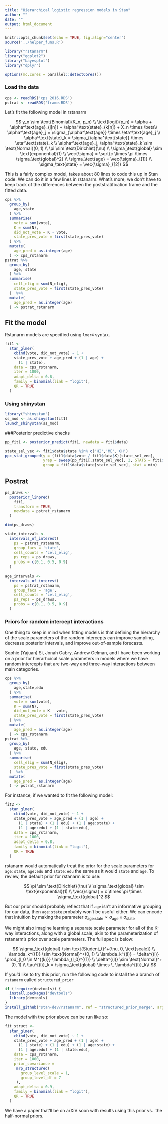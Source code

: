 ```yaml
---
title: "Hierarchical logistic regression models in Stan"
author: ""
date: ""
output: html_document
---
```


```r
knitr::opts_chunk$set(echo = TRUE, fig.align="center")
source('../helper_funs.R')
```

```r
library("rstanarm")
library("ggplot2")
library("bayesplot")
library("dplyr")
```

```r
options(mc.cores = parallel::detectCores())
```


### Load the data

```r
cps <- readRDS('cps_2016.RDS')
pstrat <- readRDS('frame.RDS')
```

Let's fit the following model in rstanarm

$$
y_n \sim \text{Binomial}(K_n, p_n) \\
\text{logit}(p_n) = \alpha + \alpha^\text{age}_{j[n]} +
\alpha^\text{state}_{k[n]} +
X_n \times \beta\\
\alpha^\text{age}_j = \sigma_{\alpha^\text{age}} \times \eta^\text{age}_j \\
\alpha^\text{state}_k = \sigma_{\alpha^\text{state}} \times \eta^\text{state}_k \\
\alpha^\text{age}_j, \alpha^\text{state}_k \sim \text{Normal}(0, 1) \\
\pi \sim \text{Dirichlet}(\nu) \\
\sigma_\text{global} \sim \text{exponential}(1) \\
\vec{\sigma} = \sqrt{c \times \pi \times \sigma_\text{global}^2} \\
\sigma_\text{age} = \vec{\sigma}_{[1]} \\
\sigma_\text{state} = \vec{\sigma}_{[2]}
$$

This is a fairly complex model, takes about 80 lines to code this up in Stan code.
We can do it in a few lines in rstanarm. What's more, we don't have to keep track
of the differences between the poststratification frame and the fitted data.

```r
cps %>%
  group_by(
    age,state
  ) %>%
  summarise(
    vote = sum(vote),
    K = sum(N),
    did_not_vote = K - vote,
    state_pres_vote = first(state_pres_vote)
  ) %>%
  mutate(
    age_pred = as.integer(age)
  ) -> cps_rstanarm
pstrat %>%
  group_by(
    age, state
  ) %>%
  summarise(
    cell_elig = sum(N_elig),
    state_pres_vote = first(state_pres_vote)
  )  %>%
  mutate(
    age_pred = as.integer(age)
  ) -> pstrat_rstanarm
```

## Fit the model

Rstanarm models are specified using `lmer4` syntax.

```r
fit1 <-
  stan_glmer(
    cbind(vote, did_not_vote) ~ 1 +
    state_pres_vote + age_pred + (1 | age) +
      (1 | state),
    data = cps_rstanarm,
    iter = 1000,
    adapt_delta = 0.8,
    family = binomial(link = "logit"),
    QR = TRUE
  )
```

### Using shinystan

```r
library("shinystan")
ss_mod <- as.shinystan(fit1)
launch_shinystan(ss_mod)
```

###Posterior predictive checks

```r
pp_fit1 <- posterior_predict(fit1, newdata = fit1$data) 

state_sel_vec <- fit1$data$state %in% c('HI','ME','OH')
ppc_stat_grouped(y = (fit1$data$vote / fit1$data$K)[state_sel_vec], 
                 yrep = sweep(pp_fit1[,state_sel_vec], 2, STATS = fit1$data$K[state_sel_vec], FUN = '/'),
                 group = fit1$data$state[state_sel_vec], stat = min)
```

## Postrat 

```r
ps_draws <- 
  posterior_linpred(
    fit1,
    transform = TRUE,
    newdata = pstrat_rstanarm
  )

dim(ps_draws)

state_intervals <-
  intervals_of_interest(
    ps = pstrat_rstanarm,
    group_facs = 'state',
    cell_counts = 'cell_elig',
    ps_reps = ps_draws,
    probs = c(0.1, 0.5, 0.9)
  )
    
age_intervals <-
  intervals_of_interest(
    ps = pstrat_rstanarm,
    group_facs = 'age',
    cell_counts = 'cell_elig',
    ps_reps = ps_draws,
    probs = c(0.1, 0.5, 0.9)
  )
```

### Priors for random intercept interactions

One thing to keep in mind when fitting models is that
defining the hierarchy of the scale parameters of the
random intercepts can improve sampling, decrease 
posterior intervals, and improve out-of-sample
forecasts.

Sophie (Yajuan) Si, Jonah Gabry, Andrew Gelman, and I have
been working on a prior for hierarhcical scale parameters
in models where we have random intercepts that are two-way
and three-way interactions between main categories.

```r
cps %>%
  group_by(
    age,state,edu
  ) %>%
  summarise(
    vote = sum(vote),
    K = sum(N),
    did_not_vote = K - vote,
    state_pres_vote = first(state_pres_vote)
  ) %>%
  mutate(
    age_pred = as.integer(age)
  ) -> cps_rstanarm
pstrat %>%
  group_by(
    age, state, edu
  ) %>%
  summarise(
    cell_elig = sum(N_elig),
    state_pres_vote = first(state_pres_vote)
  )  %>%
  mutate(
    age_pred = as.integer(age)
  ) -> pstrat_rstanarm
```

For instance, if we wanted to fit the following model:

```r
fit2 <-
  stan_glmer(
    cbind(vote, did_not_vote) ~ 1 +
    state_pres_vote + age_pred + (1 | age) +
      (1 | state) + (1 | edu) + (1 | age:state) +
      (1 | age:edu) + (1 | state:edu),
    data = cps_rstanarm,
    iter = 1000,
    adapt_delta = 0.8,
    family = binomial(link = "logit"),
    QR = TRUE
  )
```

rstanarm would automatically treat the prior for the scale parameters for
`age:state`, `age:edu` and `state:edu` the same as it would `state` and `age`.
To review, the default prior for rstanarm is to use:

$$
\pi \sim \text{Dirichlet}(\nu) \\
\sigma_\text{global} \sim \text{exponential}(1) \\
\vec{\sigma} = c \times \pi \times \sigma_\text{global}^2
$$

But our prior should probably reflect that if `age` isn't an informative 
grouping for our data, then `age:state` probably won't be useful either. 
We can encode that intuition by making the parameter $\sigma_\text{age:state}
\propto \sigma_\text{age} \times \sigma_\text{state}$

We might also imagine learning a separate scale parameter for all of the K-way
interactions, along with a global scale, akin to the parameterization of rstanarm's
prior over scale parameters. The full spec is below:

$$
\sigma_\text{global} \sim \text{Student_t}^+(\nu, 0, \text{scale}) \\
\lambda_k^{(1)} \sim \text{Normal}^+(0, 1) \\
\lambda_k^{(l)} = \delta^{(l)} \prod_{l_0 \in M^{(k)}} \lambda_{l_0}^{(1)} \\
\delta^{(l)} \sim \text{Normal}^+(0, 1) \\
\tau^{(l)}_k = \sigma_\text{global} \times \, \lambda^{(l)}_k\\
$$

If you'd like to try this prior, run the following code to install the 
a branch of `rstanarm` called `structured_prior`

```r
if (!require(devtools)) {
  install.packages("devtools")
  library(devtools)
}
install_github("stan-dev/rstanarm", ref = "structured_prior_merge", args = "--preclean", build_vignettes = FALSE)
```

The model with the prior above can be run like so:

```r
fit_struct <-
  stan_glmer(
    cbind(vote, did_not_vote) ~ 1 +
    state_pres_vote + age_pred + (1 | age) +
      (1 | state) + (1 | edu) + (1 | age:state) +
      (1 | age:edu) + (1 | state:edu),
    data = cps_rstanarm,
    iter = 1000,
    prior_covariance = 
     mrp_structured(
       group_level_scale = 1, 
       group_level_df = 7
     ), 
    adapt_delta = 0.9,
    family = binomial(link = "logit"),
    QR = TRUE
  )
```

We have a paper that'll be on arXiV soon with results using this prior vs. 
the half-normal priors.